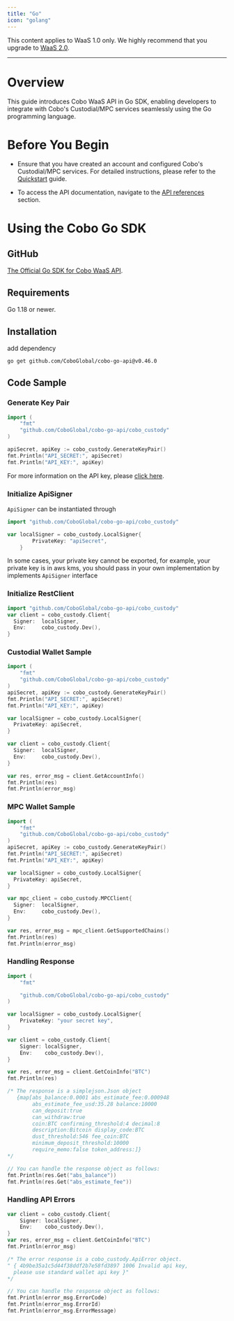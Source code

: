```yaml
---
title: "Go"
icon: "golang"
---
```

<Note>This content applies to WaaS 1.0 only. We highly recommend that you upgrade to <a href="/v2/guides/overview/introduction">WaaS 2.0</a>.</Note>

***
# Overview
This guide introduces Cobo WaaS API in Go SDK, enabling developers to integrate with Cobo's Custodial/MPC services seamlessly using the Go programming language.

# Before You Begin
- Ensure that you have created an account and configured Cobo's Custodial/MPC services.
For detailed instructions, please refer to the [Quickstart](https://www.cobo.com/developers/get-started/overview/quickstart) guide.

- To access the API documentation, navigate to the [API references](https://www.cobo.com/developers/api-references/overview/) section.

# Using the Cobo Go SDK

## GitHub
[The Official Go SDK for Cobo WaaS API](https://github.com/CoboGlobal/cobo-go-api).



## Requirements
Go 1.18 or newer.


## Installation

add dependency

```sh
go get github.com/CoboGlobal/cobo-go-api@v0.46.0
```

## Code Sample

### Generate Key Pair

```go
import (
	"fmt"
	"github.com/CoboGlobal/cobo-go-api/cobo_custody"
)

apiSecret, apiKey := cobo_custody.GenerateKeyPair()
fmt.Println("API_SECRET:", apiSecret)
fmt.Println("API_KEY:", apiKey)
```
For more information on the API key, please [click here](https://www.cobo.com/developers/api-references/overview/authentication).

### Initialize ApiSigner

`ApiSigner` can be instantiated through

```go
import "github.com/CoboGlobal/cobo-go-api/cobo_custody"

var localSigner = cobo_custody.LocalSigner{
		PrivateKey: "apiSecret",
	}
```

In some cases, your private key cannot be exported, for example, your private key is in aws kms, you should pass in your own implementation by implements `ApiSigner` interface

### Initialize RestClient

```go
import "github.com/CoboGlobal/cobo-go-api/cobo_custody"
var client = cobo_custody.Client{
  Signer:  localSigner,
  Env:     cobo_custody.Dev(),
}
```

### Custodial Wallet Sample
```Go
import (
	"fmt"
	"github.com/CoboGlobal/cobo-go-api/cobo_custody"
)
apiSecret, apiKey := cobo_custody.GenerateKeyPair()
fmt.Println("API_SECRET:", apiSecret)
fmt.Println("API_KEY:", apiKey)

var localSigner = cobo_custody.LocalSigner{
  PrivateKey: apiSecret,
}

var client = cobo_custody.Client{
  Signer:  localSigner,
  Env:     cobo_custody.Dev(),
}

var res, error_msg = client.GetAccountInfo()
fmt.Println(res)
fmt.Println(error_msg)

```

### MPC Wallet Sample
```go
import (
	"fmt"
	"github.com/CoboGlobal/cobo-go-api/cobo_custody"
)
apiSecret, apiKey := cobo_custody.GenerateKeyPair()
fmt.Println("API_SECRET:", apiSecret)
fmt.Println("API_KEY:", apiKey)

var localSigner = cobo_custody.LocalSigner{
  PrivateKey: apiSecret,
}

var mpc_client = cobo_custody.MPCClient{
  Signer:  localSigner,
  Env:     cobo_custody.Dev(),
}

var res, error_msg = mpc_client.GetSupportedChains()
fmt.Println(res)
fmt.Println(error_msg)
```

### Handling Response
```Go
import (
	"fmt"

	"github.com/CoboGlobal/cobo-go-api/cobo_custody"
)

var localSigner = cobo_custody.LocalSigner{
    PrivateKey: "your secret key",
}

var client = cobo_custody.Client{
    Signer: localSigner,
    Env:    cobo_custody.Dev(),
}

var res, error_msg = client.GetCoinInfo("BTC")
fmt.Println(res)

/* The response is a simplejson.Json object
   {map[abs_balance:0.0001 abs_estimate_fee:0.000948
        abs_estimate_fee_usd:35.28 balance:10000
        can_deposit:true
        can_withdraw:true
        coin:BTC confirming_threshold:4 decimal:8
        description:Bitcoin display_code:BTC
        dust_threshold:546 fee_coin:BTC
        minimum_deposit_threshold:10000
        require_memo:false token_address:]}
*/

// You can handle the response object as follows:
fmt.Println(res.Get("abs_balance"))
fmt.Println(res.Get("abs_estimate_fee"))

```

### Handling API Errors

```Go
var client = cobo_custody.Client{
    Signer: localSigner,
    Env:    cobo_custody.Dev(),
}
var res, error_msg = client.GetCoinInfo("BTC")
fmt.Println(error_msg)

/* The error response is a cobo_custody.ApiError object.
" { 4b9be35a1c5d44f38ddf2b7e58fd3897 1006 Invalid api key,
  please use standard wallet api key }"
*/

// You can handle the response object as follows:
fmt.Println(error_msg.ErrorCode)
fmt.Println(error_msg.ErrorId)
fmt.Println(error_msg.ErrorMessage)
```

